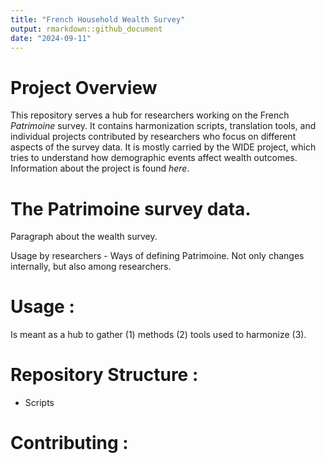 ```yaml
---
title: "French Household Wealth Survey"
output: rmarkdown::github_document
date: "2024-09-11"
---
```


# Project Overview

This repository serves a hub for researchers working on the French *Patrimoine* survey. It contains harmonization scripts, translation tools, and individual projects contributed by researchers who focus on different aspects of the survey data. It is mostly carried by the WIDE project, which tries to understand how demographic events affect wealth outcomes. Information about the project is found *here*.  

# The Patrimoine survey data. 

Paragraph about the wealth survey. 

Usage by researchers - Ways of defining Patrimoine. Not only changes internally, but also among researchers. 

# Usage : 

Is meant as a hub to gather (1) methods (2) tools used to harmonize (3). 

# Repository Structure : 

- Scripts


# Contributing : 